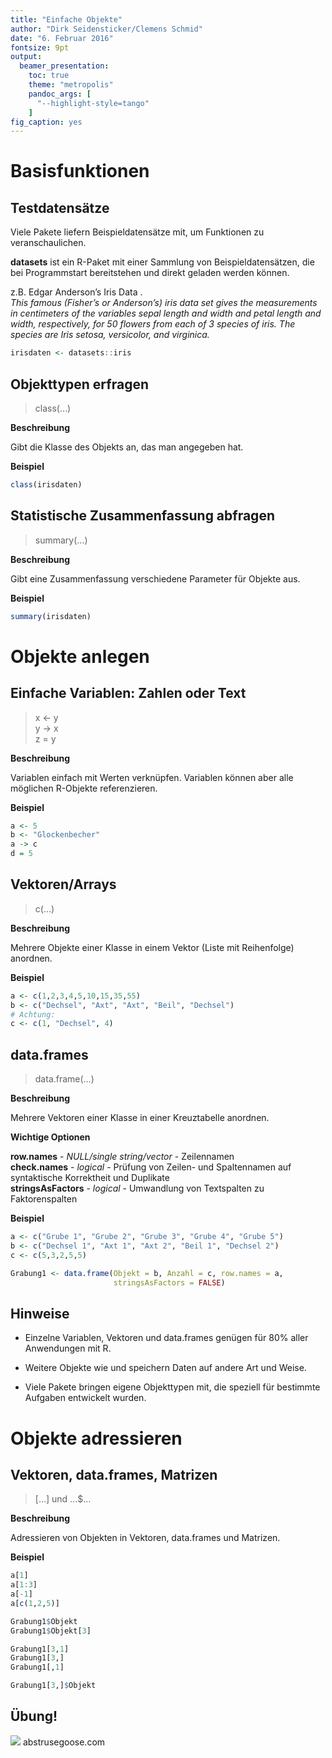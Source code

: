 ```yaml
---
title: "Einfache Objekte"
author: "Dirk Seidensticker/Clemens Schmid"
date: "6. Februar 2016"
fontsize: 9pt
output:
  beamer_presentation:
    toc: true
    theme: "metropolis"
    pandoc_args: [
      "--highlight-style=tango"
    ]
fig_caption: yes
---
```


# Basisfunktionen

## Testdatensätze

Viele Pakete liefern Beispieldatensätze mit, um Funktionen zu veranschaulichen.  

**datasets** ist ein R-Paket mit einer Sammlung von Beispieldatensätzen, die bei Programmstart bereitstehen und direkt geladen werden können. 

z.B. Edgar Anderson's Iris Data \underline{iris}.  
*This famous (Fisher's or Anderson's) iris data set gives the measurements in centimeters of the variables sepal length and width and petal length and width, respectively, for 50 flowers from each of 3 species of iris. The species are Iris setosa, versicolor, and virginica.*


```r
irisdaten <- datasets::iris
```

## Objekttypen erfragen

> class(...)

**Beschreibung**

Gibt die Klasse des Objekts an, das man angegeben hat.

**Beispiel**

```r
class(irisdaten)
```



## Statistische Zusammenfassung abfragen

> summary(...)

**Beschreibung**

Gibt eine Zusammenfassung verschiedene Parameter für Objekte aus.

**Beispiel**

```r
summary(irisdaten)
```



# Objekte anlegen

## Einfache Variablen: Zahlen oder Text

> x <- y  
> y -> x  
> z = y

**Beschreibung**

Variablen einfach mit Werten verknüpfen. Variablen können aber alle möglichen R-Objekte referenzieren. 

**Beispiel**

```r
a <- 5
b <- "Glockenbecher"
a -> c
d = 5 
```

## Vektoren/Arrays

> c(...)

**Beschreibung**

Mehrere Objekte einer Klasse in einem Vektor (Liste mit Reihenfolge) anordnen.

**Beispiel**

```r
a <- c(1,2,3,4,5,10,15,35,55)
b <- c("Dechsel", "Axt", "Axt", "Beil", "Dechsel")
# Achtung: 
c <- c(1, "Dechsel", 4)
```



## data.frames

> data.frame(...)

**Beschreibung**

Mehrere Vektoren einer Klasse in einer Kreuztabelle anordnen.

**Wichtige Optionen**  

**row.names** - *NULL/single string/vector* - Zeilennamen  
**check.names** - *logical* - Prüfung von Zeilen- und Spaltennamen auf syntaktische Korrektheit und Duplikate  
**stringsAsFactors** - *logical* - Umwandlung von Textspalten zu Faktorenspalten

**Beispiel**

```r
a <- c("Grube 1", "Grube 2", "Grube 3", "Grube 4", "Grube 5")
b <- c("Dechsel 1", "Axt 1", "Axt 2", "Beil 1", "Dechsel 2")
c <- c(5,3,2,5,5)

Grabung1 <- data.frame(Objekt = b, Anzahl = c, row.names = a, 
                       stringsAsFactors = FALSE)
```



## Hinweise

- Einzelne Variablen, Vektoren und data.frames genügen für 80% aller Anwendungen mit R. 

- Weitere Objekte wie **\underline{Matrizen}** und **\underline{Listen}** speichern Daten auf andere Art und Weise.    

- Viele Pakete bringen eigene Objekttypen mit, die speziell für bestimmte Aufgaben entwickelt wurden. 



# Objekte adressieren 

## Vektoren, data.frames, Matrizen 

> [...] und ...$...

**Beschreibung**

Adressieren von Objekten in Vektoren, data.frames und Matrizen.

**Beispiel**

```r
a[1]
a[1:3]
a[-1]
a[c(1,2,5)]

Grabung1$Objekt
Grabung1$Objekt[3]

Grabung1[3,1]
Grabung1[3,]
Grabung1[,1]

Grabung1[3,]$Objekt
```


## Übung!

![](http://abstrusegoose.com/strips/saint_curious_george.png)
abstrusegoose.com
